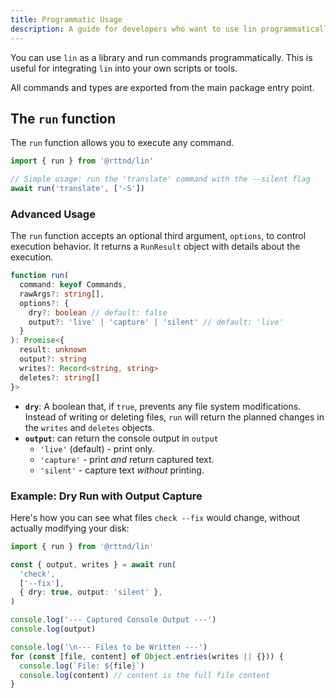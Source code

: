 ```yaml
---
title: Programmatic Usage
description: A guide for developers who want to use lin programmatically.
---
```


You can use `lin` as a library and run commands programmatically. This is useful for integrating `lin` into your own scripts or tools.

All commands and types are exported from the main package entry point.

## The `run` function

The `run` function allows you to execute any command.

```ts
import { run } from '@rttnd/lin'

// Simple usage: run the 'translate' command with the --silent flag
await run('translate', ['-S'])
```

### Advanced Usage

The `run` function accepts an optional third argument, `options`, to control execution behavior. It returns a `RunResult` object with details about the execution.

```ts
function run(
  command: keyof Commands,
  rawArgs?: string[],
  options?: {
    dry?: boolean // default: false
    output?: 'live' | 'capture' | 'silent' // default: 'live'
  }
): Promise<{
  result: unknown
  output?: string
  writes?: Record<string, string>
  deletes?: string[]
}>
```

- **`dry`**: A boolean that, if `true`, prevents any file system modifications. Instead of writing or deleting files, `run` will return the planned changes in the `writes` and `deletes` objects.
- **`output`**: can return the console output in `output`
  - `'live'`   (default) - print only.
  - `'capture'` - print *and* return captured text.
  - `'silent'`  - capture text *without* printing.

### Example: Dry Run with Output Capture

Here's how you can see what files `check --fix` would change, without actually modifying your disk:

```ts
import { run } from '@rttnd/lin'

const { output, writes } = await run(
  'check',
  ['--fix'],
  { dry: true, output: 'silent' },
)

console.log('--- Captured Console Output ---')
console.log(output)

console.log('\n--- Files to be Written ---')
for (const [file, content] of Object.entries(writes || {})) {
  console.log(`File: ${file}`)
  console.log(content) // content is the full file content
}
```
